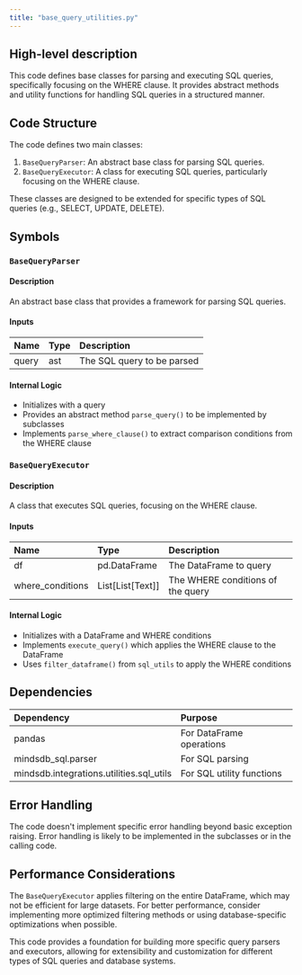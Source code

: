 ```yaml
---
title: "base_query_utilities.py"
---
```


## High-level description
This code defines base classes for parsing and executing SQL queries, specifically focusing on the WHERE clause. It provides abstract methods and utility functions for handling SQL queries in a structured manner.

## Code Structure
The code defines two main classes:
1. `BaseQueryParser`: An abstract base class for parsing SQL queries.
2. `BaseQueryExecutor`: A class for executing SQL queries, particularly focusing on the WHERE clause.

These classes are designed to be extended for specific types of SQL queries (e.g., SELECT, UPDATE, DELETE).

## Symbols

### `BaseQueryParser`
#### Description
An abstract base class that provides a framework for parsing SQL queries.

#### Inputs
| Name | Type | Description |
|:-----|:-----|:------------|
| query | ast | The SQL query to be parsed |

#### Internal Logic
- Initializes with a query
- Provides an abstract method `parse_query()` to be implemented by subclasses
- Implements `parse_where_clause()` to extract comparison conditions from the WHERE clause

### `BaseQueryExecutor`
#### Description
A class that executes SQL queries, focusing on the WHERE clause.

#### Inputs
| Name | Type | Description |
|:-----|:-----|:------------|
| df | pd.DataFrame | The DataFrame to query |
| where_conditions | List[List[Text]] | The WHERE conditions of the query |

#### Internal Logic
- Initializes with a DataFrame and WHERE conditions
- Implements `execute_query()` which applies the WHERE clause to the DataFrame
- Uses `filter_dataframe()` from `sql_utils` to apply the WHERE conditions

## Dependencies
| Dependency | Purpose |
|:-----------|:--------|
| pandas | For DataFrame operations |
| mindsdb_sql.parser | For SQL parsing |
| mindsdb.integrations.utilities.sql_utils | For SQL utility functions |

## Error Handling
The code doesn't implement specific error handling beyond basic exception raising. Error handling is likely to be implemented in the subclasses or in the calling code.

## Performance Considerations
The `BaseQueryExecutor` applies filtering on the entire DataFrame, which may not be efficient for large datasets. For better performance, consider implementing more optimized filtering methods or using database-specific optimizations when possible.

This code provides a foundation for building more specific query parsers and executors, allowing for extensibility and customization for different types of SQL queries and database systems.